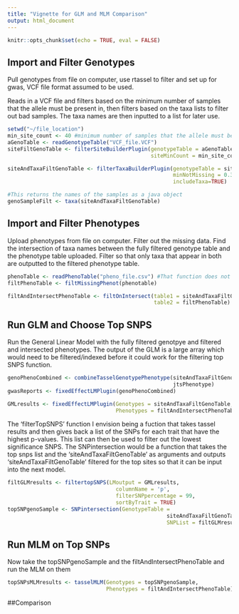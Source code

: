 ```yaml
---
title: "Vignette for GLM and MLM Comparison"
output: html_document
---
```


```r
knitr::opts_chunk$set(echo = TRUE, eval = FALSE)
```

## Import and Filter Genotypes
Pull genotypes from file on computer, use rtassel to filter and set up for gwas, VCF file format assumed to be used.

Reads in a VCF file and filters based on the minimum number of samples that the allele must be present in, then filters based on the taxa lists to filter out bad samples. The taxa names are then inputted to a list for later use.
```r

setwd("~/file_location")
min_site_count <- 40 #minimum number of samples that the allele must be present in
aGenoTable <- readGenotypeTable("VCF_file.VCF")
siteFiltGenoTable <- filterSiteBuilderPlugin(genotypeTable = aGenoTable, 
                                             siteMinCount = min_site_count) 

siteAndTaxaFiltGenoTable <- filterTaxaBuilderPlugin(genotypeTable = siteFiltGenoTable,
                                                    minNotMissing = 0.3, 
                                                    includeTaxa=TRUE)

#This returns the names of the samples as a java object
genoSampleFilt <- taxa(siteAndTaxaFiltGenoTable) 

```

## Import and Filter Phenotypes
Upload phenotypes from file on computer. Filter out the missing data. Find the intersection of taxa names between the fully filtered genotype table and the phenotype table uploaded. Filter so that only taxa that appear in both are outputted to the filtered phenotype table. 

```r
phenoTable <- readPhenoTable("pheno_file.csv") #That function does not exist yet?
filtPhenoTable <- filtMissingPhenot(phenotable)

filtAndIntersectPhenoTable <- filtOnIntersect(table1 = siteAndTaxaFiltGenoTable,  
                                              table2 = filtPhenoTable) 
```

## Run GLM and Choose Top SNPS
Run the General Linear Model with the fully filtered genotpye and filtered and intersected phenotypes. 
The output of the GLM is a large array which would need to be filtered/indexed before it could work for the filtering top SNPS function.

```r
genoPhenoCombined <- combineTasselGenotypePhenotype(siteAndTaxaFiltGenoTable@jtsGenotypeTable,
                                                    jtsPhenotype)
gwasReports <- fixedEffectLMPlugin(genoPhenoCombined)

GMLresults <- fixedEffectLMPlugin(Genotypes = siteAndTaxaFiltGenoTable, 
                                  Phenotypes = filtAndIntersectPhenoTable)
```

The 'filterTopSNPS' function I envision being a fuction that takes tassel results and then gives back a list of the SNPs for each trait that have the highest p-values. This list can then be used to filter out the lowest significance SNPS. The SNPintersection would be a function that takes the top snps list and the 'siteAndTaxaFiltGenoTable' as arguments and outputs 'siteAndTaxaFiltGenoTable' filtered for the top sites so that it can be input into the next model. 



```r
filtGLMresults <- filtertopSNPS(LMoutput = GMLresults, 
                                  columnName = 'p',
                                  filterSNPpercentage = 99, 
                                  sortByTrait = TRUE)
topSNPgenoSample <- SNPintersection(GenotypeTable = 
                                                  siteAndTaxaFiltGenoTable, 
                                                  SNPList = filtGLMresults)
```


## Run MLM on Top SNPs
Now take the topSNPgenoSample and the filtAndIntersectPhenoTable and run the MLM on them

```r
topSNPsMLMresults <- tasselMLM(Genotypes = topSNPgenoSample,
                               Phenotypes = filtAndIntersectPhenoTable)
```

##Comparison
